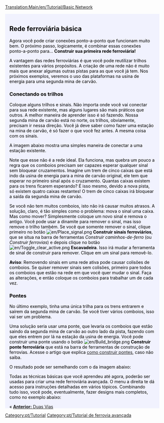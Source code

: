 [[Translation:Main/en/Tutorial/Basic Network]]{{en/-}}
{{en/Tabs|3|3
|Tutorial/Duas Plataformas/Pt|1. Duas Plataformas<!--
-->|Tutorial/Duas Vias/Pt|2. Duas Vias<!--
-->|Tutorial/Rede ferroviária básica/Pt|3. Rede ferroviária básica}}
<div style="padding:.5em 1em 1em 1em; border-top:none; background-color:#f1f2fe; color:#000;">
{{pt/Tutorial}}
== Rede ferroviária básica ==
Agora você pode criar conexões ponto-a-ponto que funcionam muito bem. O próximo passo, logicamente, é combinar essas conexões ponto-a-ponto para... '''Construir sua primeira rede ferroviária!'''

A vantagem das redes ferroviárias é que você pode reutilizar trilhos existentes para vários propósitos. A criação de uma rede não é muito mais que anexar algumas outras pistas para as que você já tem. Nos próximos exemplos, veremos o uso das plataformas na usina de energia para uma segunda mina de carvão.

=== Conectando os trilhos ===

Coloque alguns trilhos e sinais. Não importa onde você vai conectar para sua rede existente, mas alguns lugares são mais práticos que outros. A melhor maneira de aprender isso é só fazendo. Nossa segunda mina de carvão está no norte, os trilhos, obviamente, precisam ir nessa direção. Você já deve saber como fazer uma estação na mina de carvão, é só fazer o que você fez antes. A mesma coisa com os sinais.

A imagem abaixo mostra uma simples maneira de conectar a uma estação existente.

{{en/Phototable|[[File:en/Tutorial network simple.png|400px]]|Uma segunda linha ferroviária conectada na estação da usina de energia. '''(Clique para ampliar)'''|none}}

Note que esse não é a rede ideal. Ela funciona, mas quebra um pouco a regra que os comboios precisam ser capazes esperar qualquer sinal sem bloquear cruzamentos. Imagine um trem de cinco caixas que está indo da usina de energia para a mina de carvão original, ele tem que esperar no primeiro sinal após o cruzamento. Quantas caixas existem para os trens ficarem esperando? É isso mesmo, devido a nova pista, só existem quatro caixas restantes! O trem de cinco caixas irá bloquear a saída da segunda mina de carvão.

Se você não tem muitos comboios, isto não irá causar muitos atrasos. A solução, claro, é tão simples como o problema: mova o sinal uma caixa. Mas como mover? Simplesmente coloque um novo sinal e remova o antigo. Você pode usar a dinamite para remover o sinal, mas isso remove o trilho também. Se você que somente remover o sinal, clique primeiro no botão [[File:en/Place signal.png]] '''Construir sinais ferroviários''', que se situa na barra de ferramentas ''Construir caminhos-de-ferro'' (ou ''Construir ferrovias'') e depois clique no botão [[File:en/Toggle clear active.png]] '''Escavadeira'''. Isso irá mudar a ferramenta de sinal de construir para remover. Clique em um sinal para removê-lo.

'''Aviso''': Removendo sinais em uma rede ativa pode causar colisões de comboios. Se quiser remover sinais sem colisões, primeiro pare todos os comboios que estão na rede em que você quer mudar o sinal. Faça as alterações, e então coloque os comboios para trabalhar um de cada vez.

=== Pontes ===

No último exemplo, tinha uma única trilha para os trens entrarem e saírem da segunda mina de carvão. Se você tiver vários comboios, isso vai ser um problema.

Uma solução seria usar uma ponte, que levaria os comboios que estão saindo da segunda mina de carvão ao outro lado da pista, fazendo com que eles entrem por lá na estação da usina de energia. Você pode construir uma ponte usando o botão [[File:en/Build bridge.png]] '''Construir ponte ferroviária''' que está na barra de ferramentas de construção de ferrovias. Acesse o artigo que explica [[Main/pt/Construindo pontes|como construir pontes]], caso não saiba.

O resultado pode ser semelhando com o da imagem abaixo:

{{en/Phototable|[[File:en/Tutorial network bridge.png|400px]]|Uma ponte na rede ferroviária. '''(Clique para ampliar)'''|none}}

Todas as técnicas básicas que você aprendeu até agora, poderão ser usadas para criar uma rede ferroviária avançada. O menu a direita te dá acesso para instruções detalhadas em vários tópicos. Combinando tudo isso, você pode, eventualmente, fazer designs mais completos, como no exemplo abaixo:

{{en/Phototable|[[File:en/Plufingford Transport, 22nd Mar 2032.png|512px]]|Uma rede avançada que é idêntico ao das técnicas explicadas aqui, só que ... '''Muito maior!''' '''(Clique para ampliar)'''|none}}

<span style="float: left">&laquo; [[Main/pt/Tutorial/Duas Vias|'''Anterior:''' Duas Vias]]</span>

</div>
[[Category:pt/Tutorial]]
[[Category:pt/Tutorial de ferrovia avançada]]